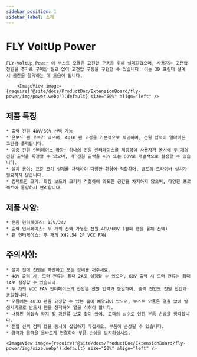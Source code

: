 ```yaml
---
sidebar_position: 1
sidebar_label: 소개
---
```




# FLY VoltUp Power

    FLY-VoltUp Power 이 부스트 모듈은 고전압 구동을 위해 설계되었으며, 사용자는 고전압 전원을 추가로 구매할 필요 없이 고전압 구동을 구현할 수 있습니다. 이는 3D 프린터 설계 시 공간을 절약하는 데 도움이 됩니다.

        <ImageView image={require('@site/docs/ProductDoc/ExtensionBoard/fly-power/img/power.webp').default} size="50%" align="left" />


## 제품 특징

    * 출력 전원 48V/60V 선택 가능
    * 온보드 팬 포트가 있으며, 4010 팬 고정을 기본적으로 제공하며, 전원 입력이 얼마이든 그만큼 출력됩니다.
    * 이중 전원 인터페이스 확장: 하나의 전원 인터페이스를 제공하여 사용자가 동시에 두 개의 전원 출력을 확장할 수 있으며, 각 전원 출력을 48V 또는 60V로 개별적으로 설정할 수 있습니다.
    * 설치 용이: 표준 크기 설계를 채택하여 다양한 환경에 적합하며, 별도의 드라이버 설치가 필요하지 않습니다.
    * 컴팩트한 크기: 확장 보드의 크기가 적절하여 과도한 공간을 차지하지 않으며, 다양한 프로젝트에 통합하기 편리합니다.

## 제품 사양:

    * 전원 인터페이스: 12V/24V
    * 출력 인터페이스: 두 개의 선택 가능한 전원 48V/60V (점퍼 캡을 통해 선택)
    * 팬 인터페이스: 두 개의 XH2.54 2P VCC FAN


## 주의사항:

    * 설치 전에 전원을 차단하고 모든 장비를 꺼주세요.
    * 48V 출력 시, 모터 전류는 최대 2A로 설정할 수 있으며, 60V 출력 시 모터 전류는 최대 1A로 설정할 수 있습니다.
    * 두 개의 VCC FAN 인터페이스의 전압은 전원 입력과 동일하며, 출력 전압도 전원 전압과 동일합니다.
    * 모듈에는 4010 팬을 고정할 수 있는 홀이 예약되어 있으며, 부스트 모듈은 열을 많이 발생시키므로 반드시 팬을 장착하여 열을 식혀야 합니다.
    * 내장된 역접속 방지 및 과전류 보호 칩이 있어, 고객의 실수로 인한 부품 손상을 방지합니다.
    * 전압 선택 점퍼 캡을 동시에 삽입하지 마십시오. 부품이 손상될 수 있습니다.
    * 양극과 음극을 올바르게 연결하여 부품 손상을 방지하십시오.

    <ImageView image={require('@site/docs/ProductDoc/ExtensionBoard/fly-power/img/size.webp').default} size="50%" align="left" />